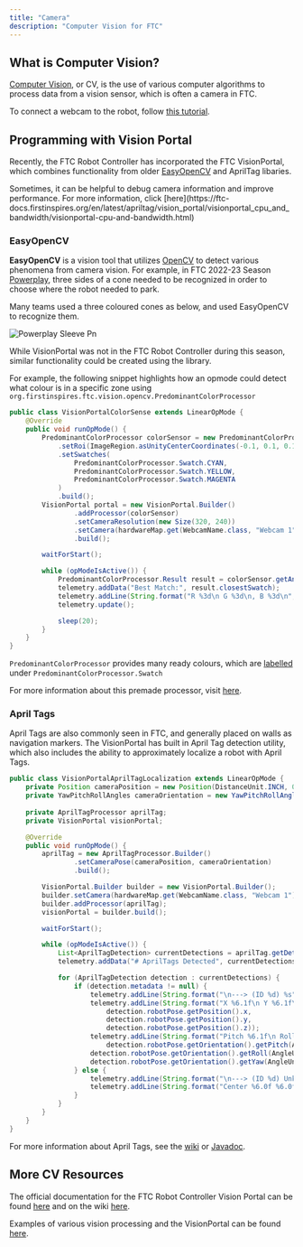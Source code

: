 ```yaml
---
title: "Camera"
description: "Computer Vision for FTC"
---
```


## What is Computer Vision?

[Computer Vision](https://en.wikipedia.org/wiki/Computer_vision), or CV, is the use of various computer algorithms to process data from a vision sensor, which is often a camera in FTC.

To connect a webcam to the robot, follow [this tutorial](https://ftc-docs.firstinspires.org/en/latest/hardware_and_software_configuration/configuring/configuring_external_webcam/configuring-external-webcam.html).

## Programming with Vision Portal

Recently, the FTC Robot Controller has incorporated the FTC VisionPortal, which combines functionality from older [EasyOpenCV](https://github.com/OpenFTC/EasyOpenCV) and AprilTag libaries.

<Tip>
  Sometimes, it can be helpful to debug camera information and improve performance. For more information, click [here](https://ftc-docs.firstinspires.org/en/latest/apriltag/vision_portal/visionportal_cpu_and_bandwidth/visionportal-cpu-and-bandwidth.html)
</Tip>

### EasyOpenCV

**EasyOpenCV** is a vision tool that utilizes [OpenCV](https://opencv.org) to detect various phenomena from camera vision. For example, in FTC 2022-23 Season [Powerplay](https://www.youtube.com/watch?v=HsitvZ0JaDc), three sides of a cone needed to be recognized in order to choose where the robot needed to park.

Many teams used a three coloured cones as below, and used EasyOpenCV to recognize them.

![Powerplay Sleeve Pn](/images/powerplay_sleeve.png)

While VisionPortal was not in the FTC Robot Controller during this season, similar functionality could be created using the library.

For example, the following snippet highlights how an opmode could detect what colour is in a specific zone using `org.firstinspires.ftc.vision.opencv.PredominantColorProcessor`

```java
public class VisionPortalColorSense extends LinearOpMode {
    @Override
    public void runOpMode() {
		PredominantColorProcessor colorSensor = new PredominantColorProcessor.Builder()
			.setRoi(ImageRegion.asUnityCenterCoordinates(-0.1, 0.1, 0.1, -0.1))
			.setSwatches(
				PredominantColorProcessor.Swatch.CYAN,
				PredominantColorProcessor.Swatch.YELLOW,
				PredominantColorProcessor.Swatch.MAGENTA
			)
			.build();
		VisionPortal portal = new VisionPortal.Builder()
                .addProcessor(colorSensor)
                .setCameraResolution(new Size(320, 240))
                .setCamera(hardwareMap.get(WebcamName.class, "Webcam 1"))
                .build();

		waitForStart();

		while (opModeIsActive()) {
			PredominantColorProcessor.Result result = colorSensor.getAnalysis();
			telemetry.addData("Best Match:", result.closestSwatch);
            telemetry.addLine(String.format("R %3d\n G %3d\n, B %3d\n", Color.red(result.rgb), Color.green(result.rgb), Color.blue(result.rgb)));
            telemetry.update();

			sleep(20);
		}
	}
}
```

`PredominantColorProcessor`  provides many ready colours, which are [labelled](https://javadoc.io/doc/org.firstinspires.ftc/Vision/10.1.1/org/firstinspires/ftc/vision/opencv/PredominantColorProcessor.Swatch.html) under `PredominantColorProcessor.Swatch`

For more information about this premade processor, visit [here](https://ftc-docs.firstinspires.org/en/latest/color_processing/color-sensor/color-sensor.html).

### April Tags

April Tags are also commonly seen in FTC, and generally placed on walls as navigation markers. The VisionPortal has built in April Tag detection utility, which also includes the ability to approximately localize a robot with April Tags.

```java
public class VisionPortalAprilTagLocalization extends LinearOpMode {
	private Position cameraPosition = new Position(DistanceUnit.INCH, 0, 0, 0, 0);
    private YawPitchRollAngles cameraOrientation = new YawPitchRollAngles(AngleUnit.DEGREES, 0, -90, 0, 0);
	
	private AprilTagProcessor aprilTag;
	private VisionPortal visionPortal;

	@Override
	public void runOpMode() {
		aprilTag = new AprilTagProcessor.Builder()
                .setCameraPose(cameraPosition, cameraOrientation)
                .build();

        VisionPortal.Builder builder = new VisionPortal.Builder();
        builder.setCamera(hardwareMap.get(WebcamName.class, "Webcam 1"));
        builder.addProcessor(aprilTag);
        visionPortal = builder.build();

		waitForStart();

        while (opModeIsActive()) {
			List<AprilTagDetection> currentDetections = aprilTag.getDetections();
        	telemetry.addData("# AprilTags Detected", currentDetections.size());

        	for (AprilTagDetection detection : currentDetections) {
            	if (detection.metadata != null) {
                	telemetry.addLine(String.format("\n---> (ID %d) %s", detection.id, detection.metadata.name));
                	telemetry.addLine(String.format("X %6.1f\n Y %6.1f\nZ %6.1f  (in)",
                        detection.robotPose.getPosition().x,
                        detection.robotPose.getPosition().y,
                        detection.robotPose.getPosition().z));
                	telemetry.addLine(String.format("Pitch %6.1f\n Roll %6.1f\n Yaw %6.1f (deg)",
						detection.robotPose.getOrientation().getPitch(AngleUnit.DEGREES),
					detection.robotPose.getOrientation().getRoll(AngleUnit.DEGREES),
					detection.robotPose.getOrientation().getYaw(AngleUnit.DEGREES)));
            	} else {
                	telemetry.addLine(String.format("\n---> (ID %d) Unknown", detection.id));
                	telemetry.addLine(String.format("Center %6.0f %6.0f   (px)", detection.center.x, detection.center.y));
            	}
        	}
		}
	}
}
```

For more information about April Tags, see the [wiki](https://ftc-docs.firstinspires.org/en/latest/apriltag/vision_portal/apriltag_intro/apriltag-intro.html) or [Javadoc](https://javadoc.io/doc/org.firstinspires.ftc/Vision/latest/org/firstinspires/ftc/vision/apriltag/package-summary.html).

## More CV Resources

The official documentation for the FTC Robot Controller Vision Portal can be found [here](https://javadoc.io/doc/org.firstinspires.ftc/Vision/latest/org/firstinspires/ftc/vision/VisionPortal.html) and on the wiki [here](https://ftc-docs.firstinspires.org/en/latest/apriltag/vision_portal/visionportal_overview/visionportal-overview.html).

Examples of various vision processing and the VisionPortal can be found [here](https://github.com/FIRST-Tech-Challenge/FtcRobotController/blob/master/FtcRobotController/src/main/java/org/firstinspires/ftc/robotcontroller/external/samples).